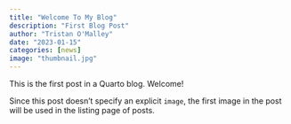 ```yaml
---
title: "Welcome To My Blog"
description: "First Blog Post"
author: "Tristan O'Malley"
date: "2023-01-15"
categories: [news]
image: "thumbnail.jpg"
---
```


This is the first post in a Quarto blog. Welcome!



Since this post doesn't specify an explicit `image`, the first image in the post will be used in the listing page of posts.

